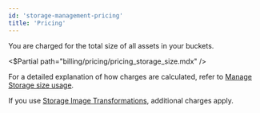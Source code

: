 ```yaml
---
id: 'storage-management-pricing'
title: 'Pricing'
---
```


You are charged for the total size of all assets in your buckets.

<$Partial path="billing/pricing/pricing_storage_size.mdx" />

For a detailed explanation of how charges are calculated, refer to [Manage Storage size usage](/docs/guides/platform/manage-your-usage/storage-size).

<Admonition type="caution">

If you use [Storage Image Transformations](/docs/guides/storage/serving/image-transformations), additional charges apply.

</Admonition>
